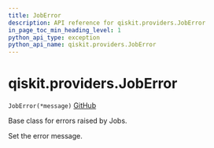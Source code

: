 ```yaml
---
title: JobError
description: API reference for qiskit.providers.JobError
in_page_toc_min_heading_level: 1
python_api_type: exception
python_api_name: qiskit.providers.JobError
---
```


<span id="qiskit-providers-joberror" />

# qiskit.providers.JobError

<span id="qiskit.providers.JobError" />

`JobError(*message)` [GitHub](https://github.com/qiskit/qiskit/tree/stable/0.24/qiskit/providers/exceptions.py "view source code")

Base class for errors raised by Jobs.

Set the error message.

